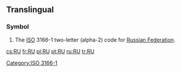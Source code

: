 {{also|Appendix:Variations of "ru"}}
==Translingual==

===Symbol===
{{head|mul|symbol}}
# The [[ISO]] 3166-1 two-letter (alpha-2) code for [[Russian Federation]].

[[Category:ISO 3166-1]]

[[cs:RU]]
[[fr:RU]]
[[pl:RU]]
[[pt:RU]]
[[ru:RU]]
[[tr:RU]]